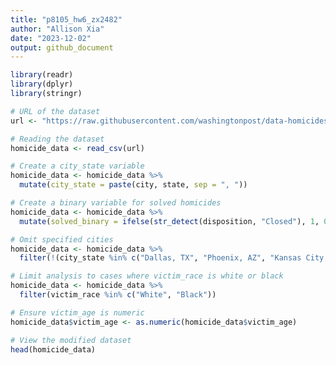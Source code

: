 ```yaml
---
title: "p8105_hw6_zx2482"
author: "Allison Xia"
date: "2023-12-02"
output: github_document
---
```


```r
library(readr)
library(dplyr)
library(stringr)
```

```r
# URL of the dataset
url <- "https://raw.githubusercontent.com/washingtonpost/data-homicides/master/homicide-data.csv"

# Reading the dataset
homicide_data <- read_csv(url)

```
```r
# Create a city_state variable
homicide_data <- homicide_data %>%
  mutate(city_state = paste(city, state, sep = ", "))

# Create a binary variable for solved homicides
homicide_data <- homicide_data %>%
  mutate(solved_binary = ifelse(str_detect(disposition, "Closed"), 1, 0))

# Omit specified cities
homicide_data <- homicide_data %>%
  filter(!(city_state %in% c("Dallas, TX", "Phoenix, AZ", "Kansas City, MO", "Tulsa, AL"))) 

# Limit analysis to cases where victim_race is white or black
homicide_data <- homicide_data %>%
  filter(victim_race %in% c("White", "Black"))

# Ensure victim_age is numeric
homicide_data$victim_age <- as.numeric(homicide_data$victim_age)

# View the modified dataset
head(homicide_data)
```

